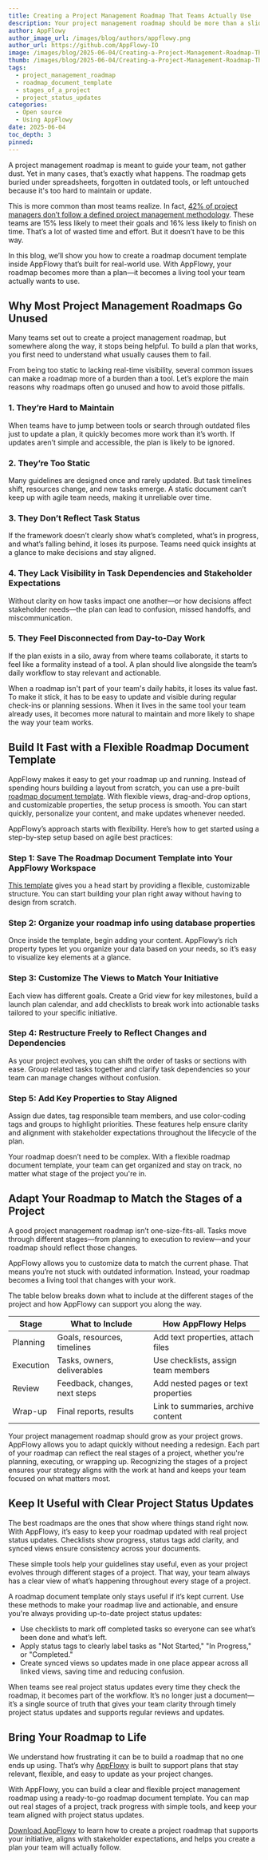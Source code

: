 ```yaml
---
title: Creating a Project Management Roadmap That Teams Actually Use
description: Your project management roadmap should be more than a slide. Create one your team uses every day with flexible templates that work inside AppFlowy.
author: AppFlowy
author_image_url: /images/blog/authors/appflowy.png
author_url: https://github.com/AppFlowy-IO
image: /images/blog/2025-06-04/Creating-a-Project-Management-Roadmap-That-Teams-Actually-Use.png
thumb: /images/blog/2025-06-04/Creating-a-Project-Management-Roadmap-That-Teams-Actually-Use.png
tags:
  - project_management_roadmap
  - roadmap_document_template
  - stages_of_a_project
  - project_status_updates
categories:
  - Open source
  - Using AppFlowy
date: 2025-06-04
toc_depth: 3
pinned:
---
```


A project management roadmap is meant to guide your team, not gather dust. Yet in many cases, that’s exactly what happens. The roadmap gets buried under spreadsheets, forgotten in outdated tools, or left untouched because it's too hard to maintain or update.

This is more common than most teams realize. In fact, [42% of project managers don’t follow a defined project management methodology](https://plaky.com/learn/project-management/project-management-statistics/). These teams are 15% less likely to meet their goals and 16% less likely to finish on time. That’s a lot of wasted time and effort. But it doesn’t have to be this way.

In this blog, we’ll show you how to create a roadmap document template inside AppFlowy that’s built for real-world use. With AppFlowy, your roadmap becomes more than a plan—it becomes a living tool your team actually wants to use.

## Why Most Project Management Roadmaps Go Unused

Many teams set out to create a project management roadmap, but somewhere along the way, it stops being helpful. To build a plan that works, you first need to understand what usually causes them to fail.

From being too static to lacking real-time visibility, several common issues can make a roadmap more of a burden than a tool. Let’s explore the main reasons why roadmaps often go unused and how to avoid those pitfalls.

### 1\. They’re Hard to Maintain

When teams have to jump between tools or search through outdated files just to update a plan, it quickly becomes more work than it’s worth. If updates aren’t simple and accessible, the plan is likely to be ignored.

### 2\. They’re Too Static

Many guidelines are designed once and rarely updated. But task timelines shift, resources change, and new tasks emerge. A static document can’t keep up with agile team needs, making it unreliable over time.

### 3\. They Don’t Reflect Task Status

If the framework doesn’t clearly show what’s completed, what’s in progress, and what’s falling behind, it loses its purpose. Teams need quick insights at a glance to make decisions and stay aligned.

### 4\. They Lack Visibility in Task Dependencies and Stakeholder Expectations

Without clarity on how tasks impact one another—or how decisions affect stakeholder needs—the plan can lead to confusion, missed handoffs, and miscommunication.

### 5\. They Feel Disconnected from Day-to-Day Work

If the plan exists in a silo, away from where teams collaborate, it starts to feel like a formality instead of a tool. A plan should live alongside the team’s daily workflow to stay relevant and actionable.

When a roadmap isn't part of your team's daily habits, it loses its value fast. To make it stick, it has to be easy to update and visible during regular check-ins or planning sessions. When it lives in the same tool your team already uses, it becomes more natural to maintain and more likely to shape the way your team works.

## Build It Fast with a Flexible Roadmap Document Template

AppFlowy makes it easy to get your roadmap up and running. Instead of spending hours building a layout from scratch, you can use a pre-built [roadmap document template](https://appflowy.com/templates/product-design/bb4839d1-5379-4947-8cf2-12fa3a7a69a6). With flexible views, drag-and-drop options, and customizable properties, the setup process is smooth. You can start quickly, personalize your content, and make updates whenever needed.

AppFlowy’s approach starts with flexibility. Here’s how to get started using a step-by-step setup based on agile best practices:

### Step 1: Save The Roadmap Document Template into Your AppFlowy Workspace

[This template](https://appflowy.com/templates/product-design/bb4839d1-5379-4947-8cf2-12fa3a7a69a6) gives you a head start by providing a flexible, customizable structure. You can start building your plan right away without having to design from scratch.

### Step 2: Organize your roadmap info using database properties

Once inside the template, begin adding your content. AppFlowy’s rich property types let you organize your data based on your needs, so it’s easy to visualize key elements at a glance.

### Step 3: Customize The Views to Match Your Initiative

Each view has different goals. Create a Grid view for key milestones, build a launch plan calendar, and add checklists to break work into actionable tasks tailored to your specific initiative.

### Step 4: Restructure Freely to Reflect Changes and Dependencies

As your project evolves, you can shift the order of tasks or sections with ease. Group related tasks together and clarify task dependencies so your team can manage changes without confusion.

### Step 5: Add Key Properties to Stay Aligned

Assign due dates, tag responsible team members, and use color-coding tags and groups to highlight priorities. These features help ensure clarity and alignment with stakeholder expectations throughout the lifecycle of the plan.

Your roadmap doesn’t need to be complex. With a flexible roadmap document template, your team can get organized and stay on track, no matter what stage of the project you're in.

## Adapt Your Roadmap to Match the Stages of a Project

A good project management roadmap isn’t one-size-fits-all. Tasks move through different stages—from planning to execution to review—and your roadmap should reflect those changes.

AppFlowy allows you to customize data to match the current phase. That means you’re not stuck with outdated information. Instead, your roadmap becomes a living tool that changes with your work.

The table below breaks down what to include at the different stages of the project and how AppFlowy can support you along the way.

| Stage     | What to Include               | How AppFlowy Helps                  |
| --------- | ----------------------------- | ----------------------------------- |
| Planning  | Goals, resources, timelines   | Add text properties, attach files   |
| Execution | Tasks, owners, deliverables   | Use checklists, assign team members |
| Review    | Feedback, changes, next steps | Add nested pages or text properties |
| Wrap-up   | Final reports, results        | Link to summaries, archive content  |

Your project management roadmap should grow as your project grows. AppFlowy allows you to adapt quickly without needing a redesign. Each part of your roadmap can reflect the real stages of a project, whether you're planning, executing, or wrapping up. Recognizing the stages of a project ensures your strategy aligns with the work at hand and keeps your team focused on what matters most.

## Keep It Useful with Clear Project Status Updates

The best roadmaps are the ones that show where things stand right now. With AppFlowy, it’s easy to keep your roadmap updated with real project status updates. Checklists show progress, status tags add clarity, and synced views ensure consistency across your documents.

These simple tools help your guidelines stay useful, even as your project evolves through different stages of a project. That way, your team always has a clear view of what’s happening throughout every stage of a project.

A roadmap document template only stays useful if it’s kept current. Use these methods to make your roadmap live and actionable, and ensure you're always providing up-to-date project status updates:

- Use checklists to mark off completed tasks so everyone can see what’s been done and what’s left.
- Apply status tags to clearly label tasks as "Not Started," "In Progress," or "Completed."
- Create synced views so updates made in one place appear across all linked views, saving time and reducing confusion.

When teams see real project status updates every time they check the roadmap, it becomes part of the workflow. It’s no longer just a document—it’s a single source of truth that gives your team clarity through timely project status updates and supports regular reviews and updates.

## Bring Your Roadmap to Life

We understand how frustrating it can be to build a roadmap that no one ends up using. That’s why [AppFlowy](https://appflowy.com/) is built to support plans that stay relevant, flexible, and easy to update as your project changes.

With AppFlowy, you can build a clear and flexible project management roadmap using a ready-to-go roadmap document template. You can map out real stages of a project, track progress with simple tools, and keep your team aligned with project status updates.

[Download AppFlowy](https://appflowy.com/download) to learn how to create a project roadmap that supports your initiative, aligns with stakeholder expectations, and helps you create a plan your team will actually follow.
